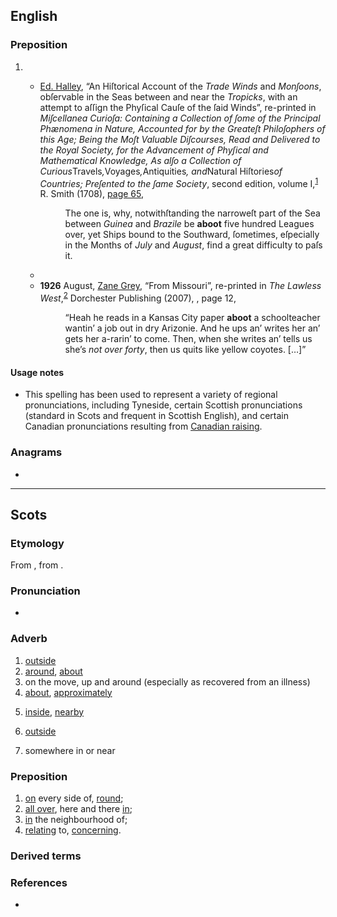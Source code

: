 ==English==

===Preposition===
{{en-prep}}

# {{pronunciation spelling of|en|about}}
#* {{circa|1686}} [[w:Edmond Halley|Ed. Halley]], “An Hiſtorical Account of the ''Trade Winds'' and ''Monſoons'', obſervable in the Seas between and near the ''Tropicks'', with an attempt to aſſign the Phyſical Cauſe of the ſaid Winds”, re-printed in ''Miſcellanea Curioſa: Containing a Collection of ſome of the Principal Phænomena in Nature, Accounted for by the Greateſt Philoſophers of this Age; Being the Moſt Valuable Diſcourses, Read and Delivered to the Royal Society, for the Advancement of Phyſical and Mathematical Knowledge, As alſo a Collection of Curious ''Travels'', ''Voyages'', ''Antiquities'', and ''Natural Hiſtories'' of Countries; Preſented to the ſame Society'', second edition, volume I,<sup>[http://books.google.com/books?id=sb04AAAAMAAJ]</sup> R. Smith (1708), [http://books.google.com/books?id=sb04AAAAMAAJ&amp;pg=PA65&amp;dq=%22aboot%22 page 65],
#*: The one is, why, notwithſtanding the narroweſt part of the Sea between ''Guinea'' and ''Brazile'' be '''aboot''' five hundred Leagues over, yet Ships bound to the Southward, ſometimes, eſpecially in the Months of ''July'' and ''August'', find a great difficulty to paſs it.
#* {{quote-text|en|year=1889|author=[[w:Arthur_Conan_Doyle|Sir Arthur Conan Doyle]]|title=The Mystery of Cloomber|chapter=8|passage=Maister Fothergill West and the meenister say that I maun tell all I can '''aboot''' General Heatherstone and his hoose, but that I maunna say muckle '''aboot''' mysel'.}}
#* '''1926''' August, [[w:Zane Grey|Zane Grey]], “From Missouri”, re-printed in ''The Lawless West'',<sup>[http://books.google.com/books?id=o0brOTCrQ5oC]</sup> Dorchester Publishing (2007), {{ISBN|0843957875}}, page 12,
#*: “Heah he reads in a Kansas City paper '''aboot''' a schoolteacher wantin’ a job out in dry Arizonie. And he ups an’ writes her an’ gets her a-rarin’ to come. Then, when she writes an’ tells us she’s ''not over forty'', then us quits like yellow coyotes. […]”

====Usage notes====
* This spelling has been used to represent a variety of regional pronunciations, including Tyneside, certain Scottish pronunciations (standard in Scots and frequent in Scottish English), and certain Canadian pronunciations resulting from [[w:Canadian raising|Canadian raising]].

===Anagrams===
* {{anagrams|en|a=aboot|taboo}}

----

==Scots==

===Etymology===
From {{inh|sco|enm|aboute}}, from {{inh|sco|ang|onbūtan}}.

===Pronunciation===
* {{IPA|sco|/əˈbut/}}

===Adverb===
{{sco-adv|-}}

# [[outside]]
# [[around]], [[about]]
# on the move, up and around (especially as recovered from an illness)
# [[about]], [[approximately]]
# {{lb|sco|after {{l|sco|in}}}} [[inside]], [[nearby]]
# {{lb|sco|after {{l|sco|oot}}}} [[outside]]
# {{lb|sco|after {{l|sco|up}}}} somewhere in or near

===Preposition===
{{head|sco|prepositions}}

# [[on]] every side of, [[round]];
# [[all over]], here and there [[in]];
# [[in]] the neighbourhood of;
# [[relating]] to, [[concerning]].

===Derived terms===
{{col3
|sco|aboot ane
|aboot it
|aboot's han'
|in aboot
|oot aboot
|aboot-gaain
|aboot-kast
}}

===References===
* {{R:DSL}}
